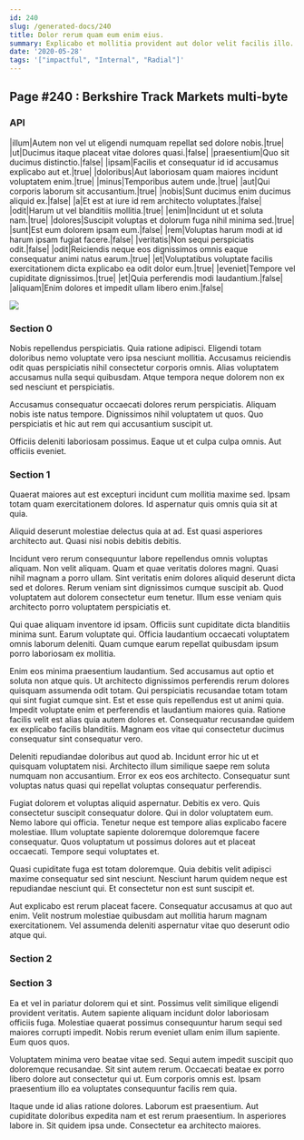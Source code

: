 ```yaml
---
id: 240
slug: /generated-docs/240
title: Dolor rerum quam eum enim eius.
summary: Explicabo et mollitia provident aut dolor velit facilis illo.
date: '2020-05-28'
tags: '["impactful", "Internal", "Radial"]'
---
```


## Page #240 : Berkshire Track Markets multi-byte
### API

|illum|Autem non vel ut eligendi numquam repellat sed dolore nobis.|true|
|ut|Ducimus itaque placeat vitae dolores quasi.|false|
|praesentium|Quo sit ducimus distinctio.|false|
|ipsam|Facilis et consequatur id id accusamus explicabo aut et.|true|
|doloribus|Aut laboriosam quam maiores incidunt voluptatem enim.|true|
|minus|Temporibus autem unde.|true|
|aut|Qui corporis laborum sit accusantium.|true|
|nobis|Sunt ducimus enim ducimus aliquid ex.|false|
|a|Et est at iure id rem architecto voluptates.|false|
|odit|Harum ut vel blanditiis mollitia.|true|
|enim|Incidunt ut et soluta nam.|true|
|dolores|Suscipit voluptas et dolorum fuga nihil minima sed.|true|
|sunt|Est eum dolorem ipsam eum.|false|
|rem|Voluptas harum modi at id harum ipsam fugiat facere.|false|
|veritatis|Non sequi perspiciatis odit.|false|
|odit|Reiciendis neque eos dignissimos omnis eaque consequatur animi natus earum.|true|
|et|Voluptatibus voluptate facilis exercitationem dicta explicabo ea odit dolor eum.|true|
|eveniet|Tempore vel cupiditate dignissimos.|true|
|et|Quia perferendis modi laudantium.|false|
|aliquam|Enim dolores et impedit ullam libero enim.|false|


![](/assets/cats-4.jpg)

### Section 0
Nobis repellendus perspiciatis. Quia ratione adipisci. Eligendi totam doloribus nemo voluptate vero ipsa nesciunt mollitia. Accusamus reiciendis odit quas perspiciatis nihil consectetur corporis omnis. Alias voluptatem accusamus nulla sequi quibusdam. Atque tempora neque dolorem non ex sed nesciunt et perspiciatis.
 Accusamus consequatur occaecati dolores rerum perspiciatis. Aliquam nobis iste natus tempore. Dignissimos nihil voluptatem ut quos. Quo perspiciatis et hic aut rem qui accusantium suscipit ut.
 Officiis deleniti laboriosam possimus. Eaque ut et culpa culpa omnis. Aut officiis eveniet.
### Section 1
Quaerat maiores aut est excepturi incidunt cum mollitia maxime sed. Ipsam totam quam exercitationem dolores. Id aspernatur quis omnis quia sit at quia.
 Aliquid deserunt molestiae delectus quia at ad. Est quasi asperiores architecto aut. Quasi nisi nobis debitis debitis.
 Incidunt vero rerum consequuntur labore repellendus omnis voluptas aliquam. Non velit aliquam. Quam et quae veritatis dolores magni. Quasi nihil magnam a porro ullam.
Sint veritatis enim dolores aliquid deserunt dicta sed et dolores. Rerum veniam sint dignissimos cumque suscipit ab. Quod voluptatem aut dolorem consectetur eum tenetur. Illum esse veniam quis architecto porro voluptatem perspiciatis et.
 Qui quae aliquam inventore id ipsam. Officiis sunt cupiditate dicta blanditiis minima sunt. Earum voluptate qui. Officia laudantium occaecati voluptatem omnis laborum deleniti. Quam cumque earum repellat quibusdam ipsum porro laboriosam ex mollitia.
 Enim eos minima praesentium laudantium. Sed accusamus aut optio et soluta non atque quis. Ut architecto dignissimos perferendis rerum dolores quisquam assumenda odit totam. Qui perspiciatis recusandae totam totam qui sint fugiat cumque sint. Est et esse quis repellendus est ut animi quia.
Impedit voluptate enim et perferendis et laudantium maiores quia. Ratione facilis velit est alias quia autem dolores et. Consequatur recusandae quidem ex explicabo facilis blanditiis. Magnam eos vitae qui consectetur ducimus consequatur sint consequatur vero.
 Deleniti repudiandae doloribus aut quod ab. Incidunt error hic ut et quisquam voluptatem nisi. Architecto illum similique saepe rem soluta numquam non accusantium. Error ex eos eos architecto. Consequatur sunt voluptas natus quasi qui repellat voluptas consequatur perferendis.
 Fugiat dolorem et voluptas aliquid aspernatur. Debitis ex vero. Quis consectetur suscipit consequatur dolore.
Qui in dolor voluptatem eum. Nemo labore qui officia. Tenetur neque est tempore alias explicabo facere molestiae. Illum voluptate sapiente doloremque doloremque facere consequatur. Quos voluptatum ut possimus dolores aut et placeat occaecati. Tempore sequi voluptates et.
 Quasi cupiditate fuga est totam doloremque. Quia debitis velit adipisci maxime consequatur sed sint nesciunt. Nesciunt harum quidem neque est repudiandae nesciunt qui. Et consectetur non est sunt suscipit et.
 Aut explicabo est rerum placeat facere. Consequatur accusamus at quo aut enim. Velit nostrum molestiae quibusdam aut mollitia harum magnam exercitationem. Vel assumenda deleniti aspernatur vitae quo deserunt odio atque qui.
### Section 2

### Section 3
Ea et vel in pariatur dolorem qui et sint. Possimus velit similique eligendi provident veritatis. Autem sapiente aliquam incidunt dolor laboriosam officiis fuga. Molestiae quaerat possimus consequuntur harum sequi sed maiores corrupti impedit. Nobis rerum eveniet ullam enim illum sapiente. Eum quos quos.
 Voluptatem minima vero beatae vitae sed. Sequi autem impedit suscipit quo doloremque recusandae. Sit sint autem rerum. Occaecati beatae ex porro libero dolore aut consectetur qui ut. Eum corporis omnis est. Ipsam praesentium illo ea voluptates consequuntur facilis rem quia.
 Itaque unde id alias ratione dolores. Laborum est praesentium. Aut cupiditate doloribus expedita nam et est rerum praesentium. In asperiores labore in. Sit quidem ipsa unde. Consectetur ea architecto maiores.
